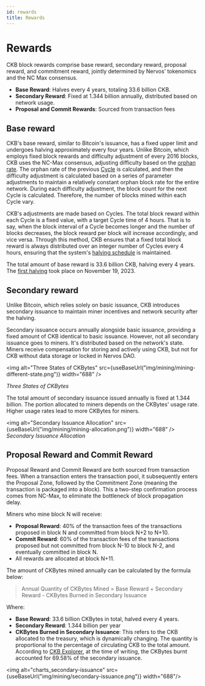 ```yaml
---
id: rewards
title: Rewards
---
```



# Rewards

CKB block rewards comprise base reward, secondary reward, proposal reward, and commitment reward, jointly determined by Nervos’ tokenomics and the NC Max consensus. 

- **Base Reward**: Halves every 4 years, totaling 33.6 billion CKB.
- **Secondary Reward**: Fixed at 1.344 billion annually, distributed based on network usage.
- **Proposal and Commit Rewards**: Sourced from transaction fees

## Base reward

CKB's base reward, similar to Bitcoin's issuance, has a fixed upper limit and undergoes halving approximately every four years. Unlike Bitcoin, which employs fixed block rewards and difficulty adjustment of every 2016 blocks, CKB uses the NC-Max consensus, adjusting difficulty based on the [orphan rate](https://docs-old.nervos.org/docs/basics/glossary#orphan-rate). The orphan rate of the previous [Cycle](https://docs.nervos.org/docs/concepts/glossary#cycles) is calculated, and then the difficulty adjustment is calculated based on a series of parameter adjustments to maintain a relatively constant orphan block rate for the entire network. During each difficulty adjustment, the block count for the next Cycle is calculated. Therefore, the number of blocks mined within each Cycle vary. 

CKB's adjustments are made based on Cycles. The total block reward within each Cycle is a fixed value, with a target Cycle time of 4 hours. That is to say, when the block interval of a Cycle becomes longer and the number of blocks decreases, the block reward per block will increase accordingly, and vice versa. Through this method, CKB ensures that a fixed total block reward is always distributed over an integer number of Cycles every 4 hours, ensuring that the system's [halving schedule](https://explorer.nervos.org/halving) is maintained. 

The total amount of base reward is 33.6 billion CKB, halving every 4 years. The [first halving](https://www.youtube.com/watch?v=kZ6v0pqv1w4) took place on November 19, 2023.

## Secondary reward

Unlike Bitcoin, which relies solely on basic issuance, CKB introduces secondary issuance to maintain miner incentives and network security after the halving. 

Secondary issuance occurs annually alongside basic issuance, providing a fixed amount of CKB identical to basic issuance. However, not all secondary issuance goes to miners. It's distributed based on the network's state. Miners receive compensation for storing and actively using CKB, but not for CKB without data storage or locked in Nervos DAO.

<img alt="Three States of CKBytes" src={useBaseUrl("img/mining/mining-different-state.png")} width="688" />

*Three States of CKBytes*

The total amount of secondary issuance issued annually is fixed at 1.344 billion. The portion allocated to miners depends on the CKBytes' usage rate. Higher usage rates lead to more CKBytes for miners.

<img alt="Secondary Issuance Allocation" src={useBaseUrl("img/mining/mining-allocation.png")} width="688" />
*Secondary Issuance Allocation*

## Proposal Reward and Commit Reward

Proposal Reward and Commit Reward are both sourced from transaction fees. When a transaction enters the transaction pool, it subsequently enters the Proposal Zone, followed by the Commitment Zone (meaning the transaction is packaged into a block). This a two-step confirmation process comes from NC-Max, to eliminate the bottleneck of block propagation delay.

Miners who mine block N will receive:

- **Proposal Reward**: 40% of the transaction fees of the transactions proposed in block N and committed from block N+2 to N+10.
- **Commit Reward**: 60% of the transaction fees of the transactions proposed but not committed from block N-10 to block N-2, and eventually committed in block N.
- All rewards are allocated at block N+11.

The amount of CKBytes mined annually can be calculated by the formula below:

> Annual Quantity of CKBytes Mined  = Base Reward + Secondary Reward - CKBytes Burned in Secondary Issuance
> 

Where:

- **Base Reward**: 33.6 billion CKBytes in total, halved every 4 years.
- **Secondary Reward**: 1.344 billion per year
- **CKBytes Burned in Secondary Issuance**: This refers to the CKB allocated to the treasury, which is dynamically changing. The quantity is proportional to the percentage of circulating CKB to the total amount. According to [CKB Explorer](https://explorer.nervos.org/charts/secondary-issuance), at the time of writing, the CKBytes burnt accounted for 69.58% of the secondary issuance.

<img alt="charts_secondary-issuance" src={useBaseUrl("img/mining/secondary-issuance.png")} width="688"/>
